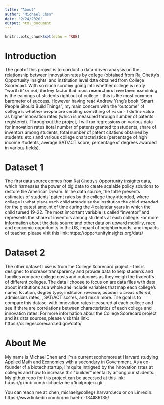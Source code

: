 ```yaml
---
title: "About"
author: "Michael Chen"
date: "2/24/2020"
output: html_document
---
```


```r
knitr::opts_chunk$set(echo = TRUE)
```

# Introduction

The goal of this project is to conduct a data-driven analysis on the relationship between innovation rates by college (obtained from Raj Chetty's Opportunity Insights) and institution level data obtained from College Scorecard. With so much scrutiny going into whether college is really "worth it" or not, the key factor that most researchers have been examining is the earnings of students right out of college - this is the most common barometer of success. However, having read Andrew Yang's book "Smart People Should Build Things", my main concern with the "outcome" of college is whether people are creating something of value - I define value as higher innovation rates (which is measured through number of patents registered). Throughout the project, I will run regressions on various data for innovation rates (total number of patents granted to sstudents, share of inventors among students, total number of patent citations obtained by students, etc.) and various college characteristics (percentage of high income students, average SAT/ACT score, percentage of degrees awarded in various fields).

# Dataset 1

The first data source comes from Raj Chetty's Opportunity Insights data, which harnesses the power of big data to create scalable policy solutions to restore the American Dream. In the data source, the table presents estimates of students' patent rates by the college they attended, where college is what place each child attends as the institution the child attended for the greatest amount of time during the 4 calendar years in which the child turned 19-22. The most important variable is called "inventor" and represents the share of inventors among students at each college. For more information about the data source and other data on upward mobility, race and economic opportunity in the US, impact of neighborhoods, and impacts of teacher, please visit this link: https://opportunityinsights.org/data/

# Dataset 2

The other dataset I use is from the College Scorecard project - this is designed to increase transparency and provide data to help students and families compare college costs and outcomes as they weigh the tradeoffs of different colleges. The data I choose to focus on are data files with data about institutions as a whole and include variables that map each college's name, location, degree type, instituion revenue, academic areas offered, admissions rates, , SAT/ACT scores, and much more. The goal is to compare this dataset with innovation rates measured at each college and see if there are correlations between characteristics of each college and innovation rates. For more information about the College Scorecard project and its data sources, please visit this link: https://collegescorecard.ed.gov/data/

# About Me

My name is Michael Chen and I'm a current sophomore at Harvard studying Applied Math and Economics with a secondary in Government. As a co-founder of a biotech startup, I'm quite intrigued by the innovation rates at colleges and how to increase this "builder" mentality among our students. My github repo for this project can be accessed at this link: https://github.com/michaelzchen/finalproject.git. 

You can reach me at: chen_michael@college.harvard.edu or on Linkedin: https://www.linkedin.com/in/michael-c-134086135/
